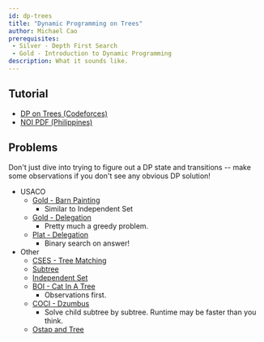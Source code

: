 ```yaml
---
id: dp-trees
title: "Dynamic Programming on Trees"
author: Michael Cao
prerequisites: 
 - Silver - Depth First Search
 - Gold - Introduction to Dynamic Programming
description: What it sounds like.
---
```



## Tutorial

  * [DP on Trees (Codeforces)](https://codeforces.com/blog/entry/20935)
  * [NOI PDF (Philippines)](https://noi.ph/training/weekly/week5.pdf) 

## Problems

<info-block title="Pro Tip">

Don't just dive into trying to figure out a DP state and transitions -- make some observations if you don't see any obvious DP solution! 

</info-block>

  - USACO
    - [Gold - Barn Painting](http://www.usaco.org/index.php?page=viewproblem2&cpid=766)
      - Similar to Independent Set
    - [Gold - Delegation](http://usaco.org/index.php?page=viewproblem2&cpid=1019)
      - Pretty much a greedy problem.
    - [Plat - Delegation](http://www.usaco.org/index.php?page=viewproblem2&cpid=1020)
      - Binary search on answer!
  - Other
    - [CSES - Tree Matching](https://cses.fi/problemset/task/1130)
    - [Subtree](https://atcoder.jp/contests/dp/tasks/dp_v)
    - [Independent Set](https://atcoder.jp/contests/dp/tasks/dp_p)
    - [BOI - Cat In A Tree](https://cses.fi/file/a904421da451fbe1b60f96a27256832a011825dfd097ee40184d15878e837018/)
      - Observations first.
    - [COCI - Dzumbus](https://oj.uz/problem/view/COCI19_dzumbus)
      - Solve child subtree by subtree. Runtime may be faster than you think.
    - [Ostap and Tree](https://codeforces.com/problemset/problem/735/E)
